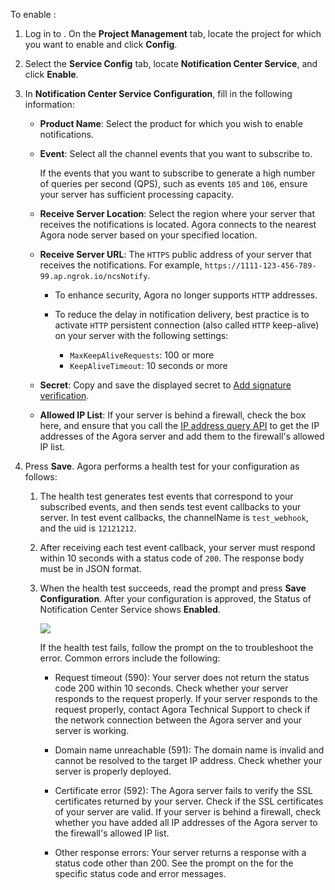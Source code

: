 

To enable <Vg k="NCS" />:

1. Log in to [<Vg k="CONSOLE" />](https://console.agora.io/projects). On the **Project Management** tab, locate the project for which you want to enable <Vg k="NCS" /> and click **Config**.

1. Select the **Service Config** tab, locate **Notification Center Service**, and click **Enable**.

1. In **Notification Center Service Configuration**, fill in the following information:
    * **Product Name**: Select the product for which you wish to enable notifications.
    * **Event**: Select all the channel events that you want to subscribe to.

        If the events that you want to subscribe to generate a high number of queries per second (QPS), such as events `105` and `106`, ensure your server has sufficient processing capacity.

    * **Receive Server Location**: Select the region where your server that receives the notifications is located. Agora connects to the nearest Agora node server based on your specified location.

    * **Receive Server URL**: The `HTTPS` public address of your server that receives the notifications. For example, `https://1111-123-456-789-99.ap.ngrok.io/ncsNotify`.

        * To enhance security, Agora <Vg k="NCS" /> no longer supports `HTTP` addresses.
        * To reduce the delay in notification delivery, best practice is to activate `HTTP` persistent connection (also called `HTTP` keep-alive) on your server with the following settings:

            * `MaxKeepAliveRequests`: 100 or more
            * `KeepAliveTimeout`: 10 seconds or more

    * **Secret**: Copy and save the displayed secret to [Add signature verification](#add-signature-verification).
    
    * **Allowed IP List**: If your server is behind a firewall, check the box here, and ensure that you call the [IP address query API](#ip-address-query-api) to get the IP addresses of the Agora <Vg k="NCS" /> server and add them to the firewall's allowed IP list.

1. Press **Save**. Agora performs a health test for your configuration as follows:

    1. The <Vg k="NCS" /> health test generates test events that correspond to your subscribed events, and then sends test event callbacks to your server. In test event callbacks, the channelName is `test_webhook`, and the uid is `12121212`.

    1. After receiving each test event callback, your server must respond within 10 seconds with a status code of `200`. The response body must be in JSON format.

    1. When the <Vg k="NCS" /> health test succeeds, read the prompt and press **Save <Vg k="NCS" /> Configuration**. After your configuration is approved, the Status of Notification Center Service shows **Enabled**.

        ![](\images\notification-center-service\ncs-config-notification.png)       

        If the <Vg k="NCS" /> health test fails, follow the prompt on the <Vg k="CONSOLE" /> to troubleshoot the error. Common errors include the following:

        * Request timeout (590): Your server does not return the status code 200 within 10 seconds. Check whether your server responds to the request properly. If your server responds to the request properly, contact Agora Technical Support to check if the network connection between the Agora <Vg k="NCS" /> server and your server is working.

        * Domain name unreachable (591): The domain name is invalid and cannot be resolved to the target IP address. Check whether your server is properly deployed.

        * Certificate error (592): The Agora <Vg k="NCS" /> server fails to verify the SSL certificates returned by your server. Check if the SSL certificates of your server are valid. If your server is behind a firewall, check whether you have added all IP addresses of the Agora <Vg k="NCS" /> server to the firewall's allowed IP list.

        * Other response errors: Your server returns a response with a status code other than 200. See the prompt on the <Vg k="CONSOLE" /> for the specific status code and error messages.
